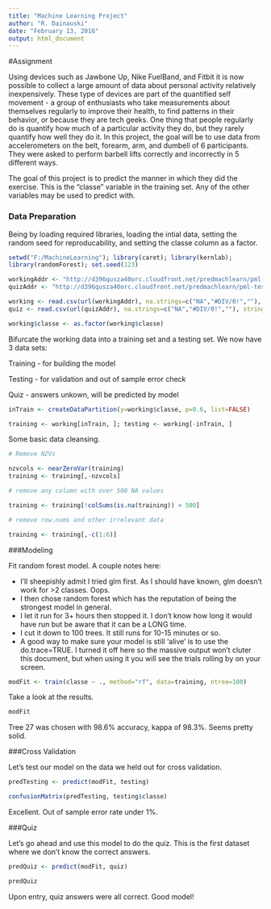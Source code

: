 ```yaml
---
title: "Machine Learning Project"
author: "R. Dainauski"
date: "February 13, 2016"
output: html_document
---
```


#Assignment

Using devices such as Jawbone Up, Nike FuelBand, and Fitbit it is now possible to collect a large amount of data about personal activity relatively inexpensively. These type of devices are part of the quantified self movement - a group of enthusiasts who take measurements about themselves regularly to improve their health, to find patterns in their behavior, or because they are tech geeks. One thing that people regularly do is quantify how much of a particular activity they do, but they rarely quantify how well they do it. In this project, the goal will be to use data from accelerometers on the belt, forearm, arm, and dumbell of 6 participants. They were asked to perform barbell lifts correctly and incorrectly in 5 different ways.

The goal of this project is to predict the manner in which they did the exercise. This is the "classe" variable in the training set. Any of the other variables may be used to predict with. 

### Data Preparation

Being by loading required libraries, loading the intial data, setting the random seed for reproducability,
and setting the classe column as a factor.


```r
setwd("F:/MachineLearning"); library(caret); library(kernlab); 
library(randomForest); set.seed(123)

workingAddr <- "http://d396qusza40orc.cloudfront.net/predmachlearn/pml-training.csv"
quizAddr <- "http://d396qusza40orc.cloudfront.net/predmachlearn/pml-testing.csv"

working <- read.csv(url(workingAddr), na.strings=c("NA","#DIV/0!",""), stringsAsFactors=FALSE)
quiz <- read.csv(url(quizAddr), na.strings=c("NA","#DIV/0!",""), stringsAsFactors=FALSE)

working$classe <- as.factor(working$classe)
```

Bifurcate the working data into a training set and a testing set. We now have 3 data sets:

Training - for building the model

Testing - for validation and out of sample error check

Quiz - answers unkown, will be predicted by model


```r
inTrain <- createDataPartition(y=working$classe, p=0.6, list=FALSE)

training <- working[inTrain, ]; testing <- working[-inTrain, ]
```

Some basic data cleansing.

```r

# Remove NZVs

nzvcols <- nearZeroVar(training)
training <- training[,-nzvcols]

# remove any column with over 500 NA values

training <- training[!colSums(is.na(training)) > 500]

# remove row.nums and other irrelevant data

training <- training[,-c(1:6)]

```

###Modeling

Fit random forest model. A couple notes here:

- I'll sheepishly admit I tried glm first. As I should have known, glm doesn't work for >2 classes. Oops.
- I then chose random forest which has the reputation of being the strongest model in general.
- I let it run for 3+ hours then stopped it. I don't know how long it would have run but be aware that it can be a LONG time.
- I cut it down to 100 trees. It still runs for 10-15 minutes or so.
- A good way to make sure your model is still 'alive' is to use the do.trace=TRUE. I turned it off here so the massive output won't cluter this document, but when using it you will see the trials rolling by on your screen.

```r

modFit <- train(classe ~ ., method="rf", data=training, ntree=100)

```

Take a look at the results.

```r

modFit

```

Tree 27 was chosen with 98.6% accuracy, kappa of 98.3%. Seems pretty solid.

###Cross Validation

Let's test our model on the data we held out for cross validation.

```r

predTesting <- predict(modFit, testing)

confusionMatrix(predTesting, testing$classe)

```

Excellent. Out of sample error rate under 1%.

###Quiz

Let's go ahead and use this model to do the quiz. This is the first dataset where we don't know the correct answers.

```r

predQuiz <- predict(modFit, quiz)

predQuiz
```

Upon entry, quiz answers were all correct. Good model!



